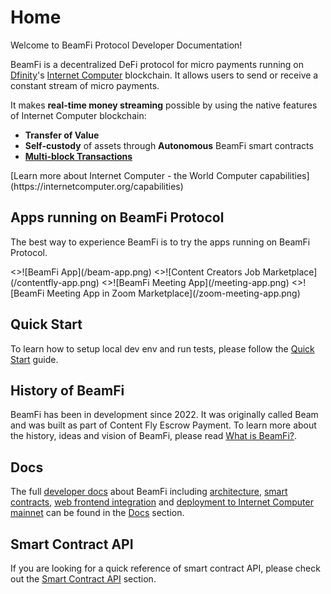 # Home

Welcome to BeamFi Protocol Developer Documentation!

BeamFi is a decentralized DeFi protocol for micro payments running on [Dfinity](https://dfinity.org)'s [Internet Computer](https://internetcomputer.org) blockchain.
It allows users to send or receive a constant stream of micro payments.

It makes **real-time money streaming** possible by using the native features of Internet Computer blockchain:

- **Transfer of Value**
- **Self-custody** of assets through **Autonomous** BeamFi smart contracts
- [**Multi-block Transactions**](https://internetcomputer.org/capabilities/multi-block-transactions)


<Callout type="info" emoji="ℹ️">
  [Learn more about Internet Computer - the World Computer
  capabilities](https://internetcomputer.org/capabilities)
</Callout>

## Apps running on BeamFi Protocol


The best way to experience BeamFi is to try the apps running on BeamFi Protocol.

<Cards num={2}>
  <Card
    image
    arrow
    title="BeamFi App"
    href="https://beamfi.app/getpaid"
    target="new"
  >
    <>![BeamFi App](/beam-app.png)</>
  </Card>
  <Card
    image
    arrow
    title="Content Fly App"
    href="https://main.contentfly.app/creators.html"
    target="new"
  >
    <>![Content Creators Job Marketplace](/contentfly-app.png)</>
  </Card>
  <Card
    image
    arrow
    title="BeamFi Meeting App"
    href="https://beamfi.app/newmeeting"
    target="new"
  >
    <>![BeamFi Meeting App](/meeting-app.png)</>
  </Card>
  <Card
    image
    arrow
    title="BeamFi Meeting App in Zoom Marketplace"
    href="https://marketplace.zoom.us/apps/sjH1I9WvT4O7Si2R61bbSg"
    target="new"
  >
    <>![BeamFi Meeting App in Zoom Marketplace](/zoom-meeting-app.png)</>
  </Card>
</Cards>

## Quick Start

To learn how to setup local dev env and run tests, please follow the [Quick Start](/docs/gettingstarted/quickstart) guide.

## History of BeamFi

BeamFi has been in development since 2022. It was originally called Beam and was built as part of Content Fly Escrow Payment.
To learn more about the history, ideas and vision of BeamFi, please read [What is BeamFi?](/whatis/features).

## Docs

The full [developer docs](/docs/architecture/overview) about BeamFi including [architecture](/docs/architecture/overview), [smart contracts](/docs/smartcontracts/beamout/unique), [web frontend integration](/docs/frontend/beamfiapp) and [deployment to Internet Computer mainnet](/docs/deploy/deployic) can be found in the [Docs](/docs/gettingstarted/quickstart) section.

## Smart Contract API

If you are looking for a quick reference of smart contract API, please check out the [Smart Contract API](/docs/smartcontracts/beam/create) section.
